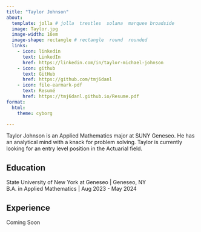 ```yaml
---
title: "Taylor Johnson"
about:
  template: jolla # jolla  trestles  solana  marquee broadside
  image: Taylor.jpg
  image-width: 16em
  image-shape: rectangle # rectangle  round  rounded
  links:
    - icon: linkedin
      text: LinkedIn
      href: https://linkedin.com/in/taylor-michael-johnson
    - icon: github
      text: GitHub
      href: https://github.com/tmj6danl
    - icon: file-earmark-pdf
      text: Resumé
      href: https://tmj6danl.github.io/Resume.pdf
format:
  html:
    theme: cyborg

---
```


Taylor Johnson is an Applied Mathematics major at SUNY Geneseo. He has an analytical mind with a knack for problem solving.
Taylor is currently looking for an entry level position in the Actuarial field.

## Education

State University of New York at Geneseo | Geneseo, NY <br>
B.A. in Applied Mathematics | Aug 2023 - May 2024

## Experience

Coming Soon